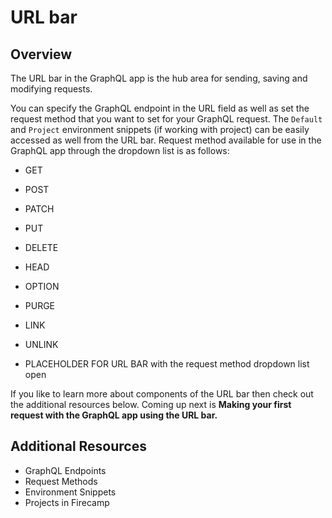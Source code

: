 # URL bar

## Overview

The URL bar in the GraphQL app is the hub area for sending, saving and modifying requests.

You can specify the GraphQL endpoint in the URL field as well as set the request method that you want to set for your GraphQL request. The `Default` and `Project` environment snippets (if working with project) can be easily accessed as well from the URL bar. Request method available for use in the GraphQL app through the dropdown list is as follows:

- GET
- POST
- PATCH
- PUT
- DELETE
- HEAD
- OPTION
- PURGE
- LINK
- UNLINK

- PLACEHOLDER FOR URL BAR with the request method dropdown list open

If you like to learn more about components of the URL bar then check out the additional resources below. Coming up next is **Making your first request with the GraphQL app using the URL bar.**

## Additional Resources

- GraphQL Endpoints
- Request Methods
- Environment Snippets
- Projects in Firecamp
